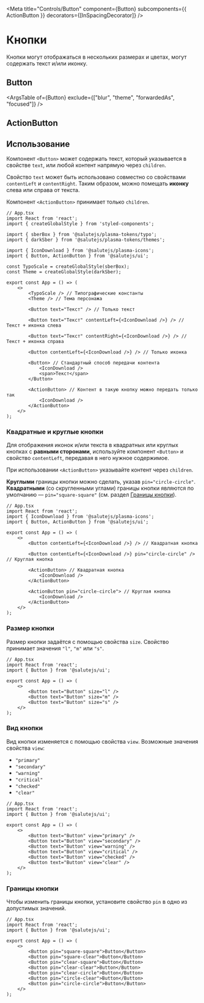 



<Meta
    title="Controls/Button"
    component={Button}
    subcomponents={{ ActionButton }}
    decorators={[InSpacingDecorator]}
/>

# Кнопки
Кнопки могут отображаться в нескольких размерах и цветах, могут содержать текст и/или иконку.

## Button
<Description of={Button} />

<Canvas>
    <Story name="Default" story={stories.Default} />
</Canvas>

<!-- TODO: Убрать `blur` или сделать публичным -->
<ArgsTable of={Button} exclude={["blur", "theme", "forwardedAs", "focused"]} />

## ActionButton
<Description of={ActionButton} />

<Canvas>
    <Story name="ActionButton" story={stories.Action_Button} />
</Canvas>

<!-- <ArgsTable of={ActionButton} exclude={["blur", "view", "forwardedAs", "focused", "outlined", "disabled", "shiftLeft", "shiftRight", "as", "scaleOnInteraction", "scaleOnHover", "scaleOnPress"]} /> -->

## Использование
Компонент ``<Button>`` может содержать текст, который указывается в
свойстве ``text``, или любой контент напрямую через ``children``.

Свойство ``text`` может быть использовано совместно
со свойствами ``contentLeft`` и ``contentRight``.
Таким образом, можно помещать **иконку** слева или справа от текста.

Компонент ``<ActionButton>`` принимает только ``children``.

```tsx
// App.tsx
import React from 'react';
import { createGlobalStyle } from 'styled-components';

import { sberBox } from '@salutejs/plasma-tokens/typo';
import { darkSber } from '@salutejs/plasma-tokens/themes';

import { IconDownload } from '@salutejs/plasma-icons';
import { Button, ActionButton } from '@salutejs/ui';

const TypoScale = createGlobalStyle(sberBox);
const Theme = createGlobalStyle(darkSber);

export const App = () => (
    <>
        <TypoScale /> // Типографические константы
        <Theme /> // Тема персонажа

        <Button text="Текст" /> // Только текст

        <Button text="Текст" contentLeft={<IconDownload />} /> // Текст + иконка слева

        <Button text="Текст" contentRight={<IconDownload />} /> // Текст + иконка справа

        <Button contentLeft={<IconDownload />} /> // Только иконка

        <Button> // Стандартный способ передачи контента
            <IconDownload />
            <span>Текст</span>
        </Button>

        <ActionButton> // Контент в такую кнопку можно передать только так
            <IconDownload />
        </ActionButton>
    </>
);
```

### Квадратные и круглые кнопки
Для отображения иконок и/или текста в квадратных или круглых кнопках с **равными сторонами**,
используйте компонент ``<Button>`` и свойство ``contentLeft``, передавая в него нужное содержимое.

При использовании ``<ActionButton>`` указывайте контент через ``children``.

**Круглыми** границы кнопки можно сделать, указав ``pin="circle-circle"``.
**Квадратными** (со скругленными углами) границы кнопки являются по умолчанию — ``pin="square-square"``
(cм. раздел [Границы кнопки](#границы-кнопки)).

```tsx
// App.tsx
import React from 'react';
import { IconDownload } from '@salutejs/plasma-icons';
import { Button, ActionButton } from '@salutejs/ui';

export const App = () => (
    <>
        <Button contentLeft={<IconDownload />} /> // Квадратная кнопка

        <Button contentLeft={<IconDownload />} pin="circle-circle" /> // Круглая кнопка

        <ActionButton> // Квадратная кнопка
            <IconDownload />
        </ActionButton>

        <ActionButton pin="circle-circle"> // Круглая кнопка
            <IconDownload />
        </ActionButton>
    </>
);
```

### Размер кнопки
Размер кнопки задаётся с помощью свойства ``size``. Свойство принимает значения ``"l"``, ``"m"`` или ``"s"``.
```tsx
// App.tsx
import React from 'react';
import { Button } from '@salutejs/ui';

export const App = () => (
    <>
        <Button text="Button" size="l" />
        <Button text="Button" size="m" />
        <Button text="Button" size="s" />
    </>
);
```

### Вид кнопки
Вид кнопки изменяется с помощью свойства ``view``. Возможные значения свойства ``view``:
* ``"primary"``
* ``"secondary"``
* ``"warning"``
* ``"critical"``
* ``"checked"``
* ``"clear"``
```tsx
// App.tsx
import React from 'react';
import { Button } from '@salutejs/ui';

export const App = () => (
    <>
        <Button text="Button" view="primary" />
        <Button text="Button" view="secondary" />
        <Button text="Button" view="warning" />
        <Button text="Button" view="critical" />
        <Button text="Button" view="checked" />
        <Button text="Button" view="clear" />
    </>
);
```

### Границы кнопки
Чтобы изменить границы кнопки, установите свойство ``pin`` в одно из допустимых значений.
```tsx
// App.tsx
import React from 'react';
import { Button } from '@salutejs/ui';

export const App = () => (
    <>
        <Button pin="square-square">Button</Button>
        <Button pin="square-clear">Button</Button>
        <Button pin="clear-square">Button</Button>
        <Button pin="clear-clear">Button</Button>
        <Button pin="clear-circle">Button</Button>
        <Button pin="circle-clear">Button</Button>
        <Button pin="circle-circle">Button</Button>
    </>
);
```
